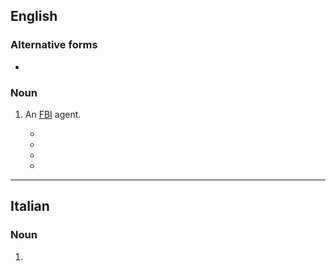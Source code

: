 ==English==

===Alternative forms===
* {{l|en|Fibbie}}

===Noun===
{{en-noun}}

# {{lb|en|slang}} An [[FBI]] agent.
#* {{quote-book|en|year=2003|title=Dynamite!  |author=R. Roy Simmons  |page=79 |ISBN=1412005914 |passage= You can also rest assured that he will not take that ass chewing from the '''fibbies''' setting down.}}
#* {{quote-book|en|year=2010|title=The Brethren  |author=John Grisham  |page=292 |ISBN=1407058940 |passage=The '''fibbies''' would walk in here just like the two of you, wave a gun around, and swear that they weren't '''fibbies'''. }}
#* {{quote-book|en|year=2010|title=Turn Me On, Dead Man  |author=Jerald Ford  |page=77 |ISBN=0557314216 |passage=The envelope was right on top -- I handled it carefully, still stubbornly clinging to the belief that the '''fibbies''' would want to dust it for fingerprints. }}
#* {{quote-book|en|year=2011|title=A Drive-By Wedding |author=Terese Ramin  |page= |ISBN=1459218051 |passage=“My stepfather used to be a '''fibbie''',” Allyn said. “He might be useful.” }}

----

==Italian==

===Noun===
{{head|it|noun plural form|g=f}}

# {{plural of|it|fibbia}}